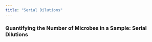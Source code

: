 ```yaml
---
title: "Serial Dilutions"
---
```


### Quantifying the Number of Microbes in a Sample: Serial Dilutions